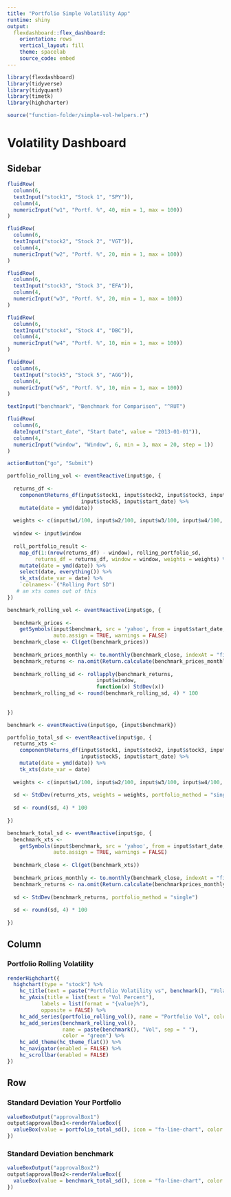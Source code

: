 ```yaml
---
title: "Portfolio Simple Volatility App"
runtime: shiny
output: 
  flexdashboard::flex_dashboard:
    orientation: rows
    vertical_layout: fill
    theme: spacelab
    source_code: embed
---
```



```r
library(flexdashboard)
library(tidyverse)
library(tidyquant)
library(timetk)
library(highcharter)

source("function-folder/simple-vol-helpers.r")

```

Volatility Dashboard
===========================================

Sidebar {.sidebar}
-----------------------------------------------------------------------

```r

fluidRow(
  column(6,
  textInput("stock1", "Stock 1", "SPY")),
  column(4,
  numericInput("w1", "Portf. %", 40, min = 1, max = 100))
)  

fluidRow(
  column(6,
  textInput("stock2", "Stock 2", "VGT")),
  column(4,
  numericInput("w2", "Portf. %", 20, min = 1, max = 100))
)

fluidRow(
  column(6,
  textInput("stock3", "Stock 3", "EFA")),
  column(4,
  numericInput("w3", "Portf. %", 20, min = 1, max = 100))
)

fluidRow(
  column(6,
  textInput("stock4", "Stock 4", "DBC")),
  column(4,
  numericInput("w4", "Portf. %", 10, min = 1, max = 100))
)

fluidRow(
  column(6,
  textInput("stock5", "Stock 5", "AGG")),
  column(4,
  numericInput("w5", "Portf. %", 10, min = 1, max = 100))
)

textInput("benchmark", "Benchmark for Comparison", "^RUT")

fluidRow(
  column(6,
  dateInput("start_date", "Start Date", value = "2013-01-01")),
  column(4,
  numericInput("window", "Window", 6, min = 3, max = 20, step = 1))
)

actionButton("go", "Submit")

```

```r
portfolio_rolling_vol <- eventReactive(input$go, {
  
  returns_df <- 
    componentReturns_df(input$stock1, input$stock2, input$stock3, input$stock4, 
                        input$stock5, input$start_date) %>% 
    mutate(date = ymd(date))
  
  weights <- c(input$w1/100, input$w2/100, input$w3/100, input$w4/100, input$w5/100)
  
  window <- input$window
  
  roll_portfolio_result <-
    map_df(1:(nrow(returns_df) - window), rolling_portfolio_sd, 
         returns_df = returns_df, window = window, weights = weights) %>%
    mutate(date = ymd(date)) %>% 
    select(date, everything()) %>%
    tk_xts(date_var = date) %>% 
    `colnames<-`("Rolling Port SD")
   # an xts comes out of this
})

```

```r
benchmark_rolling_vol <- eventReactive(input$go, {
  
  benchmark_prices <- 
    getSymbols(input$benchmark, src = 'yahoo', from = input$start_date, 
               auto.assign = TRUE, warnings = FALSE) 
  benchmark_close <- Cl(get(benchmark_prices))
    
  benchmark_prices_monthly <- to.monthly(benchmark_close, indexAt = "first", OHLC = FALSE)
  benchmark_returns <- na.omit(Return.calculate(benchmark_prices_monthly, method = "log"))
  
  benchmark_rolling_sd <- rollapply(benchmark_returns,
                             input$window,
                             function(x) StdDev(x))
  benchmark_rolling_sd <- round(benchmark_rolling_sd, 4) * 100
  
  
})

benchmark <- eventReactive(input$go, {input$benchmark})

portfolio_total_sd <- eventReactive(input$go, {
  returns_xts <- 
    componentReturns_df(input$stock1, input$stock2, input$stock3, input$stock4, 
                        input$stock5, input$start_date) %>% 
    mutate(date = ymd(date)) %>% 
    tk_xts(date_var = date)
  
  weights <- c(input$w1/100, input$w2/100, input$w3/100, input$w4/100, input$w5/100)
  
  sd <- StdDev(returns_xts, weights = weights, portfolio_method = "single")
  
  sd <- round(sd, 4) * 100
  
})  

benchmark_total_sd <- eventReactive(input$go, {
  benchmark_xts <- 
    getSymbols(input$benchmark, src = 'yahoo', from = input$start_date, 
               auto.assign = TRUE, warnings = FALSE) 
  
  benchmark_close <- Cl(get(benchmark_xts))
    
  benchmark_prices_monthly <- to.monthly(benchmark_close, indexAt = "first", OHLC = FALSE)
  benchmark_returns <- na.omit(Return.calculate(benchmarkprices_monthly, method = "log"))
  
  sd <- StdDev(benchmark_returns, portfolio_method = "single")
  
  sd <- round(sd, 4) * 100
  
}) 
```




Column {data-height=850}
------------------------------------------

### Portfolio Rolling Volatility

```r

renderHighchart({
  highchart(type = "stock") %>% 
    hc_title(text = paste("Portfolio Volatility vs", benchmark(), "Volatility", sep = " ")) %>%
    hc_yAxis(title = list(text = "Vol Percent"),
           labels = list(format = "{value}%"),
           opposite = FALSE) %>% 
    hc_add_series(portfolio_rolling_vol(), name = "Portfolio Vol", color = "blue") %>%
    hc_add_series(benchmark_rolling_vol(), 
                  name = paste(benchmark(), "Vol", sep = " "),
                  color = "green") %>%
    hc_add_theme(hc_theme_flat()) %>%
    hc_navigator(enabled = FALSE) %>% 
    hc_scrollbar(enabled = FALSE)
})
```

Row {data-height=190}
-----------------------------------------------------------------------

### Standard Deviation Your Portfolio

```r
valueBoxOutput("approvalBox1")
output$approvalBox1<-renderValueBox({
  valueBox(value = portfolio_total_sd(), icon = "fa-line-chart", color = "primary")
})
```

### Standard Deviation benchmark

```r

valueBoxOutput("approvalBox2")
output$approvalBox2<-renderValueBox({
  valueBox(value = benchmark_total_sd(), icon = "fa-line-chart", color = "primary")
})
```


